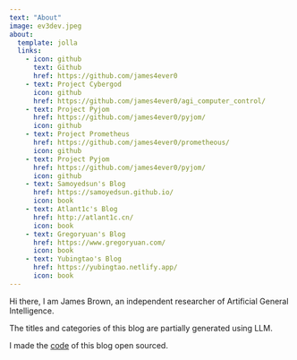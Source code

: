 ```yaml
---
text: "About"
image: ev3dev.jpeg
about:
  template: jolla
  links:
    - icon: github
      text: Github
      href: https://github.com/james4ever0
    - text: Project Cybergod
      icon: github
      href: https://github.com/james4ever0/agi_computer_control/
    - text: Project Pyjom
      href: https://github.com/james4ever0/pyjom/
      icon: github
    - text: Project Prometheus
      href: https://github.com/james4ever0/prometheous/
      icon: github
    - text: Project Pyjom
      href: https://github.com/james4ever0/pyjom/
      icon: github
    - text: Samoyedsun's Blog
      href: https://samoyedsun.github.io/
      icon: book
    - text: Atlant1c's Blog
      href: http://atlant1c.cn/
      icon: book
    - text: Gregoryuan's Blog
      href: https://www.gregoryuan.com/
      icon: book
    - text: Yubingtao's Blog
      href: https://yubingtao.netlify.app/
      icon: book
---
```


Hi there, I am James Brown, an independent researcher of Artificial General Intelligence.

The titles and categories of this blog are partially generated using LLM.

I made the [code](https://github.com/James4Ever0/my_blog_source) of this blog open sourced.